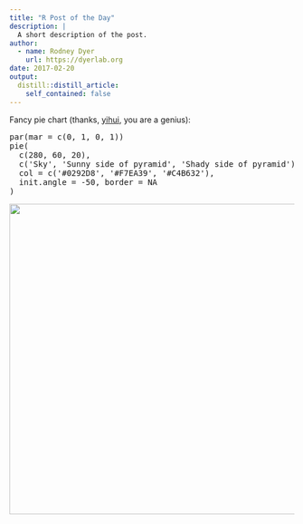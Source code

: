 ```yaml
---
title: "R Post of the Day"
description: |
  A short description of the post.
author:
  - name: Rodney Dyer
    url: https://dyerlab.org
date: 2017-02-20
output:
  distill::distill_article:
    self_contained: false
---
```





Fancy pie chart (thanks, [yihui](https://github.com/yihui), you are a genius):

<pre class="lang:r decode:true">par(mar = c(0, 1, 0, 1))
pie(
  c(280, 60, 20),
  c('Sky', 'Sunny side of pyramid', 'Shady side of pyramid'),
  col = c('#0292D8', '#F7EA39', '#C4B632'),
  init.angle = -50, border = NA
)</pre>

<img class="aligncenter wp-image-1089 size-large" src="wp-content/uploads/2017/02/pie-1-1024x731.png" width="768" height="548" srcset="wp-content/uploads/2017/02/pie-1-1024x731.png 1024w, wp-content/uploads/2017/02/pie-1-300x214.png 300w, wp-content/uploads/2017/02/pie-1-768x549.png 768w, wp-content/uploads/2017/02/pie-1.png 1344w" sizes="(max-width: 768px) 100vw, 768px" />
 
 
 
